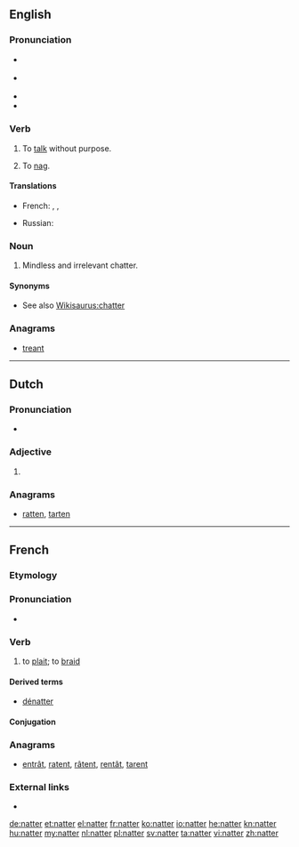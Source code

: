 {{also|Natter|nätter}}
==English==

===Pronunciation===
* {{a|GenAm}} {{IPA|/ˈnætɚ/|lang=en}}
* {{a|RP}} {{IPA|/ˈnætə/|lang=en}}
* {{rhymes|ætə(ɹ)|lang=en}}
* {{hyphenation|nat|ter|lang=en}}

===Verb===
{{en-verb}}

# {{context|colloquial|lang=en}} To [[talk]] without purpose.
# {{context|Scotland|lang=en}} To [[nag]].

====Translations====
{{trans-top|to talk idly}}
* French: {{t+|fr|bavarder}}, {{t+|fr|blablater}}, {{t+|fr|papoter}}
{{trans-mid}}
* Russian: {{t+|ru|болтать|n|tr=boltat'|sc=Cyrl}}
{{trans-bottom}}

===Noun===
{{en-noun}}

# {{context|colloquial|lang=en}} Mindless and irrelevant chatter.

====Synonyms====
* See also [[Wikisaurus:chatter]]

===Anagrams===
* [[treant#English|treant]]

----

==Dutch==

===Pronunciation===
* {{audio|Nl-natter.ogg|Audio|lang=nl}}

===Adjective===
{{nl-adj-comp}}

# {{nl-adj form of|comp|nat}}

===Anagrams===
* [[ratten#Dutch|ratten]], [[tarten#Dutch|tarten]]

----

==French==

===Etymology===
{{suffix|natte|er|lang=fr}}

===Pronunciation===
* {{IPA|/na.te/|lang=fr}}

===Verb===
{{fr-verb}}

# to [[plait]]; to [[braid]]

====Derived terms====
* [[dénatter]]

====Conjugation====
{{fr-conj-er|natt|avoir}}

===Anagrams===
* [[entrât#French|entrât]], [[ratent#French|ratent]], [[râtent#French|râtent]], [[rentât#French|rentât]], [[tarent#French|tarent]]

===External links===
* {{R:TLFi}}

[[de:natter]]
[[et:natter]]
[[el:natter]]
[[fr:natter]]
[[ko:natter]]
[[io:natter]]
[[he:natter]]
[[kn:natter]]
[[hu:natter]]
[[my:natter]]
[[nl:natter]]
[[pl:natter]]
[[sv:natter]]
[[ta:natter]]
[[vi:natter]]
[[zh:natter]]